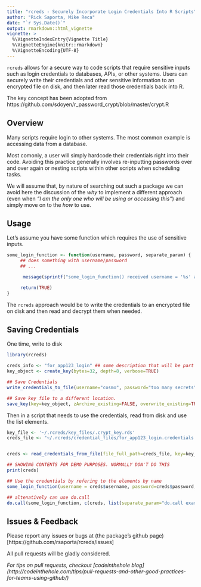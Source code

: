 ```yaml
---
title: "rcreds - Securely Incorporate Login Credentials Into R Scripts"
author: "Rick Saporta, Mike Reca"
date: "`r Sys.Date()`"
output: rmarkdown::html_vignette
vignette: >
  %\VignetteIndexEntry{Vignette Title}
  %\VignetteEngine{knitr::rmarkdown}
  %\VignetteEncoding{UTF-8}
---
```



`rcreds` allows for a secure way to code scripts that require sensitive inputs such as login credentials to databases, APIs, or other systems. Users can securely write their credentials and other sensitive information to an encrypted file on disk, and then later read those credentials back into R. 

The key concept has been adopted from 
      https://github.com/sdoyen/r_password_crypt/blob/master/crypt.R


## Overview

Many scripts require login to other systems.  The most common example is accessing data from a database. 

Most comonly, a user will simply hardcode their credentials right into their code. Avoiding this practice generally involves re-inputting passwords over and over again or nesting scripts within other scripts when scheduling tasks. 

We will assume that, by nature of searching out such a package we can avoid here the discussion of the _why_ to implement a different approach (even when _"I am the only one who will be using or accessing this"_) and simply move on to the _how_ to use.

## Usage

Let's assume you have some function which requires the use of sensitive inputs. 

```r
some_login_function <- function(username, password, separate_param) {
     ## does something with username/password
     ## ... 

      message(sprintf("some_login_function() received username = '%s' and password = '%s' and separate_param = '%s'\n   (obviously wouldn't normally output like this)", username, password, separate_param))

     return(TRUE)
}
```
 
The `rcreds` approach would be to write the credentials to an encrypted file on disk and then read and decrypt them when needed. 

## Saving Credentials


One time, write to disk
```r

library(rcreds)

creds_info <- "for_app123_login" ## some description that will be part of the filename
key_object <- create_key(bytes=32, depth=8, verbose=TRUE)

## Save Credentials
write_credentials_to_file(username="cosmo", password="too many secrets", key=key_object, info.file_name = creds_info, verbose=TRUE)

## Save key file to a different location. 
save_key(key=key_object, zArchive_existing=FALSE, overwrite_existing=TRUE, verbose=TRUE)

```


Then in a script that needs to use the credentials, read from disk and use the list elements.
```r

key_file <- '~/.rcreds/key_files/.crypt_key.rds'
creds_file <- "~/.rcreds/credential_files/for_app123_login.credentials.creds"


creds <- read_credentials_from_file(file_full_path=creds_file, key=key_file)

## SHOWING CONTENTS FOR DEMO PURPOSES. NORMALLY DON'T DO THIS
print(creds)

## Use the credentials by refering to the elements by name
some_login_function(username = creds$username, password=creds$password, separate_param="plain example")

## altenatively can use do.call
do.call(some_login_function, c(creds, list(separate_param="do.call example")))
```


## Issues & Feedback
Please report any issues or bugs at (the package's github page)[https://github.com/rsaporta/rcreds/issues]

All pull requests will be gladly considered. 

_For tips on pull requests, checkout [codeinthehole blog] (http://codeinthehole.com/tips/pull-requests-and-other-good-practices-for-teams-using-github/)_





